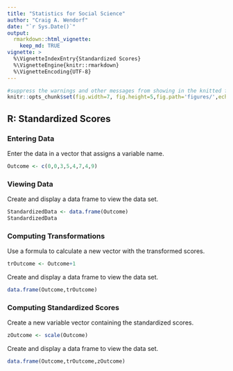 ```yaml
---
title: "Statistics for Social Science"
author: "Craig A. Wendorf"
date: "`r Sys.Date()`"
output: 
  rmarkdown::html_vignette:
    keep_md: TRUE
vignette: >
  %\VignetteIndexEntry{Standardized Scores}
  %\VignetteEngine{knitr::rmarkdown}
  %\VignetteEncoding{UTF-8}
---
```


```r
#suppress the warnings and other messages from showing in the knitted file.
knitr::opts_chunk$set(fig.width=7, fig.height=5,fig.path='figures/',echo=TRUE,warning=FALSE,message=FALSE)
```

## R: Standardized Scores

### Entering Data

Enter the data in a vector that assigns a variable name.

```r
Outcome <- c(0,0,3,5,4,7,4,9)
```

### Viewing Data

Create and display a data frame to view the data set.

```r
StandardizedData <- data.frame(Outcome)
StandardizedData
```

### Computing Transformations

Use a formula to calculate a new vector with the transformed scores. 

```r
trOutcome <- Outcome+1
```

Create and display a data frame to view the data set.

```r
data.frame(Outcome,trOutcome)
```

### Computing Standardized Scores

Create a new variable vector containing the standardized scores.

```r
zOutcome <- scale(Outcome)
```

Create and display a data frame to view the data set.

```r
data.frame(Outcome,trOutcome,zOutcome)
```
